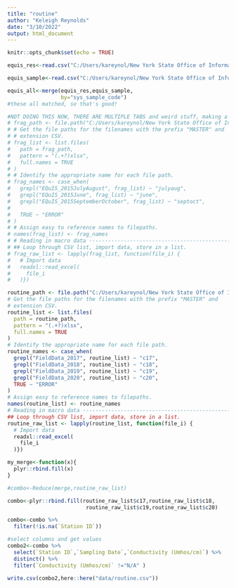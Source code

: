 ```yaml
---
title: "routine"
author: "Keleigh Reynolds"
date: "3/10/2022"
output: html_document
---
```


```r
knitr::opts_chunk$set(echo = TRUE)
```

```r

equis_res<-read.csv("C:/Users/kareynol/New York State Office of Information Technology Services/SMAS - Streams Data Modernization/to_be_cleaned/ribs_routine_field/2001-2015_equis_YSI-RIBS_routine_plus_additional/2001-2015_equis_field_RESULT_20200122.csv")

equis_sample<-read.csv("C:/Users/kareynol/New York State Office of Information Technology Services/SMAS - Streams Data Modernization/to_be_cleaned/ribs_routine_field/2001-2015_equis_YSI-RIBS_routine_plus_additional/2001-2015_equis_field_SAMPLE_20200122.csv")

equis_all<-merge(equis_res,equis_sample,
                 by="sys_sample_code")
#these all matched, so that's good!


```

```r
#NOT DOING THIS NOW, THERE ARE MULTIPLE TABS and weird stuff, making a call
# frag_path <- file.path("C:/Users/kareynol/New York State Office of Information Technology Services/SMAS - Streams Data Modernization/to_be_cleaned/ribs_routine_field/2015_remaining_ysi_data/")
# # Get the file paths for the filenames with the prefix "MASTER" and
# # extension CSV.
# frag_list <- list.files(
#   path = frag_path,
#   pattern = "(.+?)xlsx",
#   full.names = TRUE
# )
# # Identify the appropriate name for each file path.
# frag_names <- case_when(
#   grepl("EQuIS_2015JulyAugust", frag_list) ~ "julyaug",
#   grepl("EQuIS_2015June", frag_list) ~ "june",
#   grepl("EQuIS_2015SeptemberOctober", frag_list) ~ "septoct",
#   
#   TRUE ~ "ERROR"
# )
# # Assign easy to reference names to filepaths.
# names(frag_list) <- frag_names
# # Reading in macro data -------------------------------------------------
# ## Loop through CSV list, import data, store in a list.
# frag_raw_list <- lapply(frag_list, function(file_i) {
#   # Import data
#   readxl::read_excel(
#     file_i
#   )})

```

```r

routine_path <- file.path("C:/Users/kareynol/New York State Office of Information Technology Services/SMAS - Routine Network/field_data/")
# Get the file paths for the filenames with the prefix "MASTER" and
# extension CSV.
routine_list <- list.files(
  path = routine_path,
  pattern = "(.+?)xlsx",
  full.names = TRUE
)
# Identify the appropriate name for each file path.
routine_names <- case_when(
  grepl("FieldData_2017", routine_list) ~ "c17",
  grepl("FieldData_2018", routine_list) ~ "c18",
  grepl("FieldData_2019", routine_list) ~ "c19",
  grepl("FieldData_2020", routine_list) ~ "c20",
  TRUE ~ "ERROR"
)
# Assign easy to reference names to filepaths.
names(routine_list) <- routine_names
# Reading in macro data -------------------------------------------------
## Loop through CSV list, import data, store in a list.
routine_raw_list <- lapply(routine_list, function(file_i) {
  # Import data
  readxl::read_excel(
    file_i
  )})

my_merge<-function(x){
  plyr::rbind.fill(x)
}

#combo<-Reduce(merge,routine_raw_list)

combo<-plyr::rbind.fill(routine_raw_list$c17,routine_raw_list$c18,
                         routine_raw_list$c19,routine_raw_list$c20)

combo<-combo %>% 
  filter(!is.na(`Station ID`))

#select columns and get values
combo2<-combo %>% 
  select(`Station ID`,`Sampling Date`,`Conductivity (Umhos/cm)`) %>% 
  distinct() %>% 
  filter(`Conductivity (Umhos/cm)` !="N/A" )

write.csv(combo2,here::here("data/routine.csv"))

```


